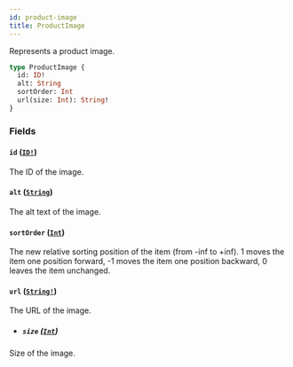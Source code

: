 ```yaml
---
id: product-image
title: ProductImage
---
```


Represents a product image.

```graphql
type ProductImage {
  id: ID!
  alt: String
  sortOrder: Int
  url(size: Int): String!
}
```

### Fields

#### `id` ([`ID!`](../../../developer/api-reference/scalars/id))

The ID of the image.

#### `alt` ([`String`](../../../developer/api-reference/scalars/string))

The alt text of the image.

#### `sortOrder` ([`Int`](../../../developer/api-reference/scalars/int))

The new relative sorting position of the item (from -inf to +inf). 1 moves the item one position forward, -1 moves the item one position backward, 0 leaves the item unchanged.

#### `url` ([`String!`](../../../developer/api-reference/scalars/string))

The URL of the image.

- ##### `size` ([`Int`](../../../developer/api-reference/scalars/int))

Size of the image.
